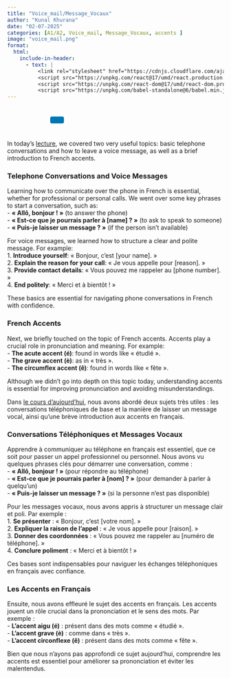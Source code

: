 ```yaml
---
title: "Voice_mail/Message_Vocaux"
author: "Kunal Khurana"
date: "02-07-2025"
categories: [A1/A2, Voice_mail, Message_Vocaux, accents ]
image: "voice_mail.png"
format:
  html:
    include-in-header:
      - text: |
          <link rel="stylesheet" href="https://cdnjs.cloudflare.com/ajax/libs/font-awesome/6.0.0/css/all.min.css">
          <script src="https://unpkg.com/react@17/umd/react.production.min.js"></script>
          <script src="https://unpkg.com/react-dom@17/umd/react-dom.production.min.js"></script>
          <script src="https://unpkg.com/babel-standalone@6/babel.min.js"></script>
---
```


::: {style="text-align: left; padding: 10px;"}
<a href="mailto:frenchwithkunal@gmail.com" target="_blank" style="margin: 0 10px; color: #000;"><i class="fas fa-envelope fa-lg"></i></a> <a href="https://www.instagram.com/frenchwithkunal" target="_blank" style="margin: 0 10px; color: #E1306C;"><i class="fab fa-instagram fa-lg"></i></a> <a href="https://frenchwithkunal.ca" target="_blank" style="margin: 0 10px; color: #0077b5;"><i class="fas fa-globe fa-lg"></i></a> <a href="https://whatsapp.com/channel/0029Vb57n2e7dmegpjYpyi3V" target="_blank" style="margin: 0 10px; color: #25D366;"><i class="fab fa-whatsapp fa-lg"></i></a> <button onclick="copyLink()" style="background-color: #0077b5; color: white; padding: 8px 16px; border: none; border-radius: 4px; cursor: pointer; margin-left: 10px;"> <i class="fas fa-copy"></i> </button> [Link copied!]{#copy-message style="margin-left: 10px; color: green; display: none;"}
:::

::: {#react-root}
:::

```{=html}
<script type="text/babel">
 const ProfilePage = () => {
  const { useState, useEffect } = React;
  const [redirectCounter, setRedirectCounter] = useState(4);
  const [isRedirecting, setIsRedirecting] = useState(false);

  const isFrench = document.documentElement.lang === "fr";

  const translations = {
    noAccess: isFrench 
      ? "Vous n'avez pas accès à cette page. Si vous pensez que vous avez accès, veuillez <a href='https://frenchwithkunal.ca/login.html'>vous connecter</a>."
      : "You don't have access to this page. If you think you have, kindly <a href='https://frenchwithkunal.ca/login.html'>login</a>.",
    subscribe: isFrench
      ? "Veuillez vous abonner pour obtenir l'accès."
      : "Please subscribe to gain access.",
    redirecting: isFrench
      ? `Redirection vers la page d'abonnement dans ${redirectCounter} secondes...`
      : `Redirecting to subscription page in ${redirectCounter} seconds...`
  };

  const refreshToken = async () => {
    const storedRefreshToken = localStorage.getItem("refreshToken");

    if (!storedRefreshToken) {
      window.location.href = "/login.html";
      return null;
    }

    try {
      const response = await fetch("https://frenchwithkunal-cdf6ea3f88ce.herokuapp.com/api/v1/auth/refresh-token", {
        method: "POST",
        headers: {
          "Content-Type": "application/json",
        },
        body: JSON.stringify({ refreshToken: storedRefreshToken }),
      });

      if (!response.ok) {
        localStorage.removeItem("accessToken");
        localStorage.removeItem("refreshToken");
        window.location.href = "/login.html";
        return null;
      }

      const data = await response.json();
      localStorage.setItem("accessToken", data.accessToken);
      return data.accessToken;
    } catch (error) {
      localStorage.removeItem("accessToken");
      localStorage.removeItem("refreshToken");
      window.location.href = "/login.html";
      return null;
    }
  };

  const fetchWithAuth = async (url, options = {}) => {
    let accessToken = localStorage.getItem("accessToken");

    options.headers = {
      ...options.headers,
      Authorization: `Bearer ${accessToken}`,
      "Content-Type": "application/json",
    };

    let response = await fetch(url, options);

    if (response.status === 401) {
      console.log("Access token expired, attempting to refresh...");

      // Refresh token
      accessToken = await refreshToken();

      if (!accessToken) return null;

      options.headers.Authorization = `Bearer ${accessToken}`;
      response = await fetch(url, options);
    }

    return response.json();
  };

  const showNoAccessMessage = () => {
    setIsRedirecting(true);
    
    const noAccessMessage = `
      <div style="text-align: center; padding: 20px;">
        <h2>${translations.noAccess}</h2>
        <p>${translations.subscribe}</p>
        <p>${translations.redirecting}</p>
      </div>
    `;
    document.body.innerHTML = noAccessMessage;
    
    // Start countdown and redirect
    const redirectInterval = setInterval(() => {
      setRedirectCounter((prev) => {
        const newCounter = prev - 1;
        if (newCounter <= 0) {
          clearInterval(redirectInterval);
          window.location.href = "https://frenchwithkunal.ca/payment.html";
        }
        
        // Update the countdown text
        const countdownElement = document.querySelector('p:last-child');
        if (countdownElement) {
          countdownElement.textContent = isFrench
            ? `Redirection vers la page d'abonnement dans ${newCounter} secondes...`
            : `Redirecting to subscription page in ${newCounter} seconds...`;
        }
        
        return newCounter;
      });
    }, 1000);
  };

  useEffect(() => {
    const storedToken = localStorage.getItem('accessToken');

    if(!storedToken) {
      showNoAccessMessage();
    } else {
      const fetchData = async() => {
        const data = await fetchWithAuth("https://frenchwithkunal-cdf6ea3f88ce.herokuapp.com/api/v1/auth/me", {
          method: "POST",
        });

        if (data && data.data && data.data.hasAccess) {
          console.log(data);
        } else {
          showNoAccessMessage();
        }
      };
      fetchData();
    }
  }, []);

  return (
    <div></div>
  );
};

ReactDOM.render(
  <ProfilePage />,
  document.getElementById('react-root')
);
 </script>
```

::: {.content-visible when-profile="english"}
In today’s [lecture](https://drive.google.com/file/d/16o6vg4fWQ34HUQzGA1GAGLKCMo1U3x1A/view?usp=drive_link), we covered two very useful topics: basic telephone conversations and how to leave a voice message, as well as a brief introduction to French accents.

### Telephone Conversations and Voice Messages

Learning how to communicate over the phone in French is essential, whether for professional or personal calls. We went over some key phrases to start a conversation, such as:\
- **« Allô, bonjour ! »** (to answer the phone)\
- **« Est-ce que je pourrais parler à \[name\] ? »** (to ask to speak to someone)\
- **« Puis-je laisser un message ? »** (if the person isn’t available)

For voice messages, we learned how to structure a clear and polite message. For example:\
1. **Introduce yourself**: « Bonjour, c’est \[your name\]. »\
2. **Explain the reason for your call**: « Je vous appelle pour \[reason\]. »\
3. **Provide contact details**: « Vous pouvez me rappeler au \[phone number\]. »\
4. **End politely**: « Merci et à bientôt ! »

These basics are essential for navigating phone conversations in French with confidence.

### French Accents

Next, we briefly touched on the topic of French accents. Accents play a crucial role in pronunciation and meaning. For example:\
- **The acute accent (é)**: found in words like « étudié ».\
- **The grave accent (è)**: as in « très ».\
- **The circumflex accent (ê)**: found in words like « fête ».

Although we didn’t go into depth on this topic today, understanding accents is essential for improving pronunciation and avoiding misunderstandings.
:::

::: {.content-visible when-profile="french"}
Dans [le cours d’aujourd’hui](https://drive.google.com/file/d/16o6vg4fWQ34HUQzGA1GAGLKCMo1U3x1A/view?usp=drive_link), nous avons abordé deux sujets très utiles : les conversations téléphoniques de base et la manière de laisser un message vocal, ainsi qu’une brève introduction aux accents en français.

### Conversations Téléphoniques et Messages Vocaux

Apprendre à communiquer au téléphone en français est essentiel, que ce soit pour passer un appel professionnel ou personnel. Nous avons vu quelques phrases clés pour démarrer une conversation, comme :\
- **« Allô, bonjour ! »** (pour répondre au téléphone)\
- **« Est-ce que je pourrais parler à \[nom\] ? »** (pour demander à parler à quelqu’un)\
- **« Puis-je laisser un message ? »** (si la personne n’est pas disponible)

Pour les messages vocaux, nous avons appris à structurer un message clair et poli. Par exemple :\
1. **Se présenter** : « Bonjour, c’est \[votre nom\]. »\
2. **Expliquer la raison de l’appel** : « Je vous appelle pour \[raison\]. »\
3. **Donner des coordonnées** : « Vous pouvez me rappeler au \[numéro de téléphone\]. »\
4. **Conclure poliment** : « Merci et à bientôt ! »

Ces bases sont indispensables pour naviguer les échanges téléphoniques en français avec confiance.

### Les Accents en Français

Ensuite, nous avons effleuré le sujet des accents en français. Les accents jouent un rôle crucial dans la prononciation et le sens des mots. Par exemple :\
- **L’accent aigu (é)** : présent dans des mots comme « étudié ».\
- **L’accent grave (è)** : comme dans « très ».\
- **L’accent circonflexe (ê)** : présent dans des mots comme « fête ».

Bien que nous n’ayons pas approfondi ce sujet aujourd’hui, comprendre les accents est essentiel pour améliorer sa prononciation et éviter les malentendus.
:::